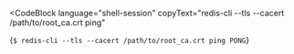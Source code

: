 <CodeBlock
  language="shell-session"
  copyText="redis-cli --tls --cacert /path/to/root_ca.crt ping"
>
  {`$ redis-cli --tls --cacert /path/to/root_ca.crt ping
PONG`}
</CodeBlock>

